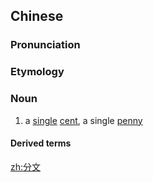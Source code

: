 ==Chinese==
{{zh-forms}}

===Pronunciation===
{{zh-pron
|m=fēnwén
|cat=n
}}

===Etymology===
{{rfe|lang=zh}}

===Noun===
{{zh-noun}}

# {{qualifier|usually in negative sentences}} a [[single]] [[cent]], a single [[penny]]

====Derived terms====
{{zh-der|身無分文}}

[[zh:分文]]